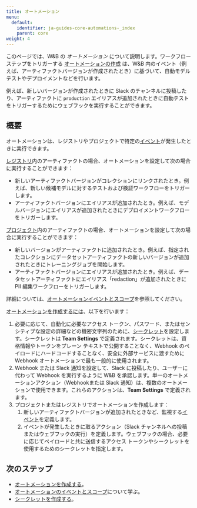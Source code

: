 ```yaml
---
title: オートメーション
menu:
  default:
    identifier: ja-guides-core-automations-_index
    parent: core
weight: 4
---
```



<Info>
<EnterpriseCloudOnly/>
</Info>

このページでは、W&B の _オートメーション_ について説明します。ワークフローステップをトリガーする [オートメーションの作成](/ja/create-automations/) は、W&B 内のイベント（例えば、アーティファクトバージョンが作成されたとき）に基づいて、自動モデルテストやデプロイメントなどを行います。

例えば、新しいバージョンが作成されたときに Slack のチャンネルに投稿したり、アーティファクトに `production` エイリアスが追加されたときに自動テストをトリガーするためにウェブフックを実行することができます。

## 概要
オートメーションは、レジストリやプロジェクトで特定の[イベント](/ja/automation-events)が発生したときに実行できます。

[レジストリ](/ja/guides/core/registry/)内のアーティファクトの場合、オートメーションを設定して次の場合に実行することができます：
- 新しいアーティファクトバージョンがコレクションにリンクされたとき。例えば、新しい候補モデルに対するテストおよび検証ワークフローをトリガーします。
- アーティファクトバージョンにエイリアスが追加されたとき。例えば、モデルバージョンにエイリアスが追加されたときにデプロイメントワークフローをトリガーします。

[プロジェクト](/ja/guides/models/track/project-page)内のアーティファクトの場合、オートメーションを設定して次の場合に実行することができます：
- 新しいバージョンがアーティファクトに追加されたとき。例えば、指定されたコレクションにデータセットアーティファクトの新しいバージョンが追加されたときにトレーニングジョブを開始します。
- アーティファクトバージョンにエイリアスが追加されたとき。例えば、データセットアーティファクトにエイリアス「redaction」が追加されたときに PII 編集ワークフローをトリガーします。

詳細については、[オートメーションイベントとスコープ](/ja/automation-events)を参照してください。

[オートメーションを作成するには](/ja/create-automations/)、以下を行います：

1. 必要に応じて、自動化に必要なアクセス トークン、パスワード、またはセンシティブな設定の詳細などの機密文字列のために、[シークレット](/ja/guides/core/secrets)を設定します。シークレットは **Team Settings** で定義されます。シークレットは、資格情報やトークンをプレーン テキストで公開することなく、Webhook のペイロードにハードコードすることなく、安全に外部サービスに渡すために Webhook オートメーションで最も一般的に使用されます。
1. Webhook または Slack 通知を設定して、Slack に投稿したり、ユーザーに代わって Webhook を実行するように W&B を承認します。単一のオートメーションアクション（Webhookまたは Slack 通知）は、複数のオートメーションで使用できます。これらのアクションは、**Team Settings** で定義されます。
1. プロジェクトまたはレジストリでオートメーションを作成します：
    1. 新しいアーティファクトバージョンが追加されたときなど、監視する[イベント](#automation-events)を定義します。
    1. イベントが発生したときに取るアクション（Slack チャンネルへの投稿またはウェブフックの実行）を定義します。ウェブフックの場合、必要に応じてペイロードと共に送信するアクセス トークンやシークレットを使用するためのシークレットを指定します。

## 次のステップ
- [オートメーションを作成する](/ja/create-automations/)。
- [オートメーションのイベントとスコープ](/ja/automation-events)について学ぶ。
- [シークレットを作成する](/ja/guides/core/secrets)。